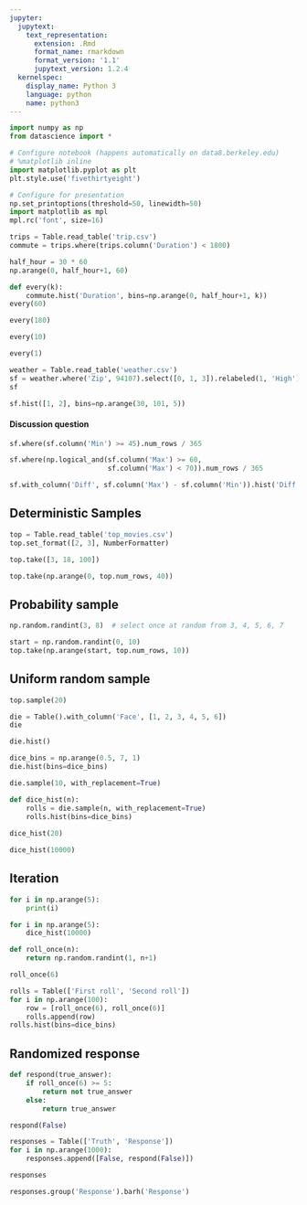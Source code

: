 ```yaml
---
jupyter:
  jupytext:
    text_representation:
      extension: .Rmd
      format_name: rmarkdown
      format_version: '1.1'
      jupytext_version: 1.2.4
  kernelspec:
    display_name: Python 3
    language: python
    name: python3
---
```


```python
import numpy as np
from datascience import *

# Configure notebook (happens automatically on data8.berkeley.edu)
# %matplotlib inline
import matplotlib.pyplot as plt
plt.style.use('fivethirtyeight')

# Configure for presentation
np.set_printoptions(threshold=50, linewidth=50)
import matplotlib as mpl
mpl.rc('font', size=16)
```

```python
trips = Table.read_table('trip.csv')
commute = trips.where(trips.column('Duration') < 1800)
```

```python
half_hour = 30 * 60
np.arange(0, half_hour+1, 60)
```

```python
def every(k):
    commute.hist('Duration', bins=np.arange(0, half_hour+1, k))
every(60)
```

```python
every(180)
```

```python
every(10)
```

```python
every(1)
```

```python
weather = Table.read_table('weather.csv')
sf = weather.where('Zip', 94107).select([0, 1, 3]).relabeled(1, 'High').relabeled(2, 'Low')
sf
```

```python
sf.hist([1, 2], bins=np.arange(30, 101, 5))
```

#### Discussion question

```python
sf.where(sf.column('Min') >= 45).num_rows / 365
```

```python
sf.where(np.logical_and(sf.column('Max') >= 60,
                        sf.column('Max') < 70)).num_rows / 365
```

```python
sf.with_column('Diff', sf.column('Max') - sf.column('Min')).hist('Diff')
```

## Deterministic Samples

```python
top = Table.read_table('top_movies.csv')
top.set_format([2, 3], NumberFormatter)
```

```python
top.take([3, 18, 100]) 
```

```python
top.take(np.arange(0, top.num_rows, 40))
```

## Probability sample

```python
np.random.randint(3, 8)  # select once at random from 3, 4, 5, 6, 7
```

```python
start = np.random.randint(0, 10)
top.take(np.arange(start, top.num_rows, 10))
```

## Uniform random sample

```python
top.sample(20)
```

```python
die = Table().with_column('Face', [1, 2, 3, 4, 5, 6])
die
```

```python
die.hist()
```

```python
dice_bins = np.arange(0.5, 7, 1)
die.hist(bins=dice_bins)
```

```python
die.sample(10, with_replacement=True)
```

```python
def dice_hist(n):
    rolls = die.sample(n, with_replacement=True)
    rolls.hist(bins=dice_bins)
    
dice_hist(20)
```

```python
dice_hist(10000)
```

## Iteration

```python
for i in np.arange(5):
    print(i)
```

```python
for i in np.arange(5):
    dice_hist(10000)
```

```python
def roll_once(n):
    return np.random.randint(1, n+1)
```

```python
roll_once(6)
```

```python
rolls = Table(['First roll', 'Second roll'])
for i in np.arange(100):
    row = [roll_once(6), roll_once(6)]
    rolls.append(row)
rolls.hist(bins=dice_bins)
```

## Randomized response

```python
def respond(true_answer):
    if roll_once(6) >= 5:
        return not true_answer
    else:
        return true_answer
```

```python
respond(False)
```

```python
responses = Table(['Truth', 'Response'])
for i in np.arange(1000):
    responses.append([False, respond(False)])

responses
```

```python
responses.group('Response').barh('Response')
```
